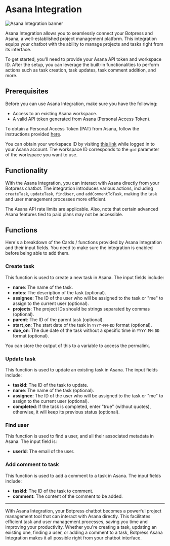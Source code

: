 



# Asana Integration

![Asana Integration banner](/docs/content/Asana-integration-banner.png)

Asana Integration allows you to seamlessly connect your Botpress and Asana, a well-established project management platform. This integration equips your chatbot with the ability to manage projects and tasks right from its interface. 

To get started, you'll need to provide your Asana API token and workspace ID. After the setup, you can leverage the built-in functionalities to perform actions such as task creation, task updates, task comment addition, and more.

## Prerequisites

Before you can use Asana Integration, make sure you have the following:

- Access to an existing Asana workspace. 
- A valid API token generated from Asana (Personal Access Token). 

To obtain a Personal Access Token (PAT) from Asana, follow the instructions provided [here](https://developers.asana.com/docs/personal-access-token).

You can obtain your workspace ID by visiting [this link](https://app.asana.com/api/1.0/workspaces) while logged in to your Asana account. The workspace ID corresponds to the `gid` parameter of the workspace you want to use.

## Functionality

With the Asana Integration, you can interact with Asana directly from your Botpress chatbot. The integration introduces various actions, including `createTask`, `updateTask`, `findUser`, and `addCommentToTask`, making the task and user management processes more efficient.

<Callout type="warning">
The Asana API rate limits are applicable. Also, note that certain advanced Asana features tied to paid plans may not be accessible.
</Callout>

## Functions 

Here's a breakdown of the Cards / functions provided by Asana Integration and their input fields. You need to make sure the integration is enabled before being able to add them.

### Create task

This function is used to create a new task in Asana. The input fields include:

- **name**: The name of the task.
- **notes**: The description of the task (optional).
- **assignee**: The ID of the user who will be assigned to the task or "me" to assign to the current user (optional).
- **projects**: The project IDs should be strings separated by commas (optional).
- **parent**: The ID of the parent task (optional).
- **start_on**: The start date of the task in `YYYY-MM-DD` format (optional).
- **due_on**: The due date of the task without a specific time in `YYYY-MM-DD` format (optional).

You can store the output of this to a variable to access the permalink.

### Update task

This function is used to update an existing task in Asana. The input fields include:

- **taskId**: The ID of the task to update.
- **name**: The name of the task (optional).
- **assignee**: The ID of the user who will be assigned to the task or "me" to assign to the current user (optional).
- **completed**: If the task is completed, enter "true" (without quotes), otherwise, it will keep its previous status (optional).

### Find user

This function is used to find a user, and all their associated metadata in Asana. The input field is:

- **userId**: The email of the user.

### Add comment to task

This function is used to add a comment to a task in Asana. The input fields include:

- **taskId**: The ID of the task to comment.
- **comment**: The content of the comment to be added.

---

With Asana Integration, your Botpress chatbot becomes a powerful project management tool that can interact with Asana directly. This facilitates efficient task and user management processes, saving you time and improving your productivity. Whether you're creating a task, updating an existing one, finding a user, or adding a comment to a task, Botpress Asana Integration makes it all possible right from your chatbot interface.